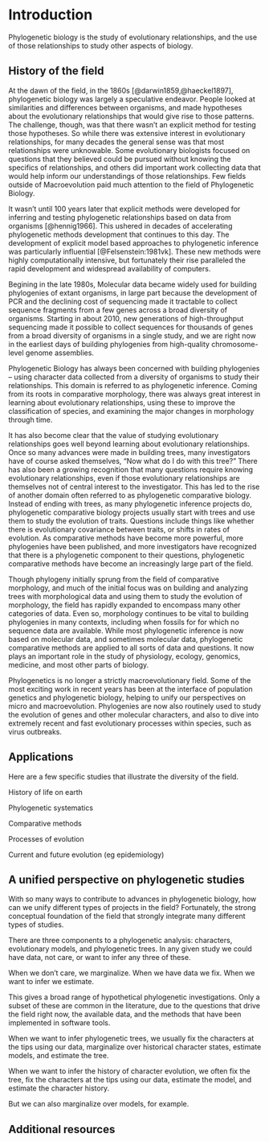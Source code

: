 # Introduction {#intro}

Phylogenetic biology is the study of evolutionary relationships, and the use of those relationships to study other aspects of biology.

## History of the field

At the dawn of the field, in the 1860s [@darwin1859,@haeckel1897], phylogenetic biology was largely a speculative endeavor. People looked at similarities and differences between organisms, and made hypotheses about the evolutionary relationships that would give rise to those patterns. The challenge, though, was that there wasn't an explicit method for testing those hypotheses. So while there was extensive interest in evolutionary relationships, for many decades the general sense was that most relationships were unknowable. Some evolutionary biologists focused on questions that they believed could be pursued without knowing the specifics of relationships, and others did important work collecting data that would help inform our understandings of those relationships. Few fields outside of Macroevolution paid much attention to the field of Phylogenetic Biology.

It wasn't until 100 years later that explicit methods were developed for inferring and testing phylogenetic relationships based on data from organisms [@hennig1966]. This ushered in decades of accelerating phylogenetic methods development that continues to this day. The development of explicit model based approaches to phylogenetic inference was particularly influential [@Felsenstein:1981vk]. These new methods were highly computationally intensive, but fortunately their rise paralleled the rapid development and widespread availability of computers. 

Begining in the late 1980s, Molecular data became widely used for building phylogenies of extant organisms, in large part because the development of PCR and the declining cost of sequencing made it tractable to collect sequence fragments from a few genes across a broad diversity of organisms. Starting in about 2010, new generations of high-throughput sequencing made it possible to collect sequences for thousands of genes from a broad diversity of organisms in a single study, and we are right now in the earliest days of building phylogenies from high-quality chromosome-level genome assemblies. 

Phylogenetic Biology has always been concerned with building phylogenies -- using character data collected from a diversity of organisms to study their relationships. This domain is referred to as phylogenetic inference. Coming from its roots in comparative morphology, there was always great interest in learning about evolutionary relationships, using these to improve the classification of species, and examining the major changes in morphology through time.

It has also become clear that the value of studying evolutionary relationships goes well beyond learning about evolutionary relationships. Once so many advances were made in building trees, many investigators have of course asked themselves, "Now what do I do with this tree?" There has also been a growing recognition that many questions require knowing evolutionary relationships, even if those evolutionary relationships are themselves not of central interest to the investigator. This has led to the rise of another domain often referred to as phylogenetic comparative biology. Instead of ending with trees, as many phylogenetic inference projects do, phylogenetic comparative biology projects usually start with trees and use them to study the evolution of traits. Questions include things like whether there is evolutionary covariance between traits, or shifts in rates of evolution. As comparative methods have become more powerful, more phylogenies have been published, and more investigators have recognized that there is a phylogenetic component to their questions, phylogenetic comparative methods have become an increasingly large part of the field.

Though phylogeny initially sprung from the field of comparative morphology, and much of the initial focus was on building and analyzing trees with morphological data and using them to study the evolution of morphology, the field has rapidly expanded to encompass many other categories of data. Even so, morphology continues to be vital to building phylogenies in many contexts, including when fossils for for which no sequence data are available. While most phylogenetic inference is now based on molecular data, and sometimes molecular data, phylogenetic comparative methods are applied to all sorts of data and questions. It now plays an important role in the study of physiology, ecology, genomics, medicine, and most other parts of biology. 

Phylogenetics is no longer a strictly macroevolutionary field. Some of the most exciting work in recent years has been at the interface of population genetics and phylogenetic biology, helping to unify our perspectives on micro and macroevolution. Phylogenies are now also routinely used to study the evolution of genes and other molecular characters, and also to dive into extremely recent and fast evolutionary processes within species, such as virus outbreaks.



## Applications

Here are a few specific studies that illustrate the diversity of the field.


History of life on earth

Phylogenetic systematics

Comparative methods

Processes of evolution

Current and future evolution (eg epidemiology)


## A unified perspective on phylogenetic studies

With so many ways to contribute to advances in phylogenetic biology, how can we unify different types of projects in the field? Fortunately, the strong conceptual foundation of the field that strongly integrate many different types of studies.

There are three components to a phylogenetic analysis: characters, evolutionary models, and phylogenetic trees. In any given study we could have data, not care, or want to infer any three of these. 

When we don't care, we marginalize. When we have data we fix. When we want to infer we estimate.

This gives a broad range of hypothetical phylogenetic investigations. Only a subset of these are common in the literature, due to the questions that drive the field right now, the available data, and the methods that have been implemented in software tools.

When we want to infer phylogenetic trees, we usually fix the characters at the tips using our data, marginalize over historical character states, estimate models, and estimate the tree.

When we want to infer the history of character evolution, we often fix the tree, fix the characters at the tips using our data, estimate the model, and estimate the character history.

But we can also marginalize over models, for example.




## Additional resources

